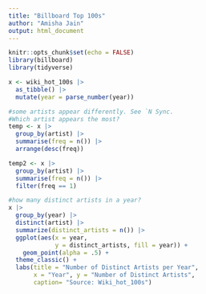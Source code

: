 ```yaml
---
title: "Billboard Top 100s"
author: "Amisha Jain"
output: html_document
---
```


```r
knitr::opts_chunk$set(echo = FALSE)
library(billboard)
library(tidyverse)
```


```r
x <- wiki_hot_100s |> 
  as_tibble() |> 
  mutate(year = parse_number(year)) 
```


```r
#some artists appear differently. See `N Sync.
#Which artist appears the most?
temp <- x |> 
  group_by(artist) |> 
  summarise(freq = n()) |> 
  arrange(desc(freq))
```



```r
temp2 <- x |> 
  group_by(artist) |> 
  summarise(freq = n()) |>
  filter(freq == 1)
```


```r
#how many distinct artists in a year?
x |> 
  group_by(year) |> 
  distinct(artist) |> 
  summarize(distinct_artists = n()) |> 
  ggplot(aes(x = year, 
             y = distinct_artists, fill = year)) + 
    geom_point(alpha = .5) + 
  theme_classic() +
  labs(title = "Number of Distinct Artists per Year", 
       x = "Year", y = "Number of Distinct Artists", 
       caption= "Source: Wiki_hot_100s")

```

